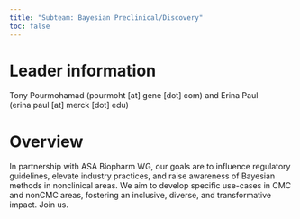 ```yaml
---
title: "Subteam: Bayesian Preclinical/Discovery"
toc: false
---
```


# Leader information

Tony Pourmohamad (pourmoht \[at\] gene \[dot\] com) and Erina Paul (erina.paul \[at\] merck \[dot\] edu)

# Overview

In partnership with ASA Biopharm WG, our goals are to influence regulatory guidelines, elevate industry practices, and raise awareness of Bayesian methods in nonclinical areas. We aim to develop specific use-cases in CMC and nonCMC areas, fostering an inclusive, diverse, and transformative impact. Join us.
